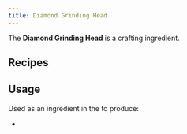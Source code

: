 ```yaml
---
title: Diamond Grinding Head
---
```


<ItemImage file="diamond_grinding_head" alt="Diamond Grinding Head" size="200" />

The **Diamond Grinding Head** is a crafting ingredient.

## Recipes

<CraftingTable recipe="input techreborn:diamond_dust techreborn:steel_ingot techreborn:diamond_dust input techreborn:steel_ingot minecraft:diamond techreborn:steel_ingot input techreborn:diamond_dust techreborn:steel_ingot techreborn:diamond_dust output techreborn:diamond_grinding_head,3" />

## Usage

Used as an ingredient in the <McItem slug="minecraft:crafting_table"/> to produce:

- <McItem slug="techreborn:industrial_grinder" />